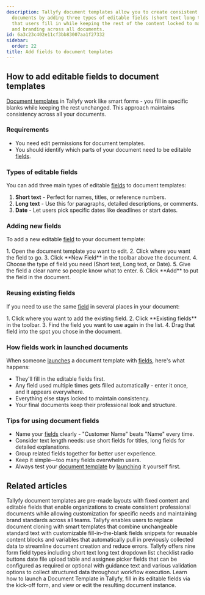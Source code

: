 ```yaml
---
description: Tallyfy document templates allow you to create consistent professional
  documents by adding three types of editable fields (short text long text and date)
  that users fill in while keeping the rest of the content locked to maintain structure
  and branding across all documents.
id: 6a3c23c402e11cf3bb83007aa1f27332
sidebar:
  order: 22
title: Add fields to document templates
---
```



## How to add editable fields to document templates

[Document templates](/products/pro/documenting/documents/) in Tallyfy work like smart forms - you fill in specific blanks while keeping the rest unchanged. This approach maintains consistency across all your documents.

### Requirements
- You need edit permissions for document templates.
- You should identify which parts of your document need to be editable [fields](/products/pro/tracking-and-tasks/tasks/what-are-form-fields-in-tallyfy/).

### Types of editable fields

You can add three main types of editable [fields](/products/pro/tracking-and-tasks/tasks/what-are-form-fields-in-tallyfy/) to document templates:

1. **Short text** - Perfect for names, titles, or reference numbers.
2. **Long text** - Use this for paragraphs, detailed descriptions, or comments.
3. **Date** - Let users pick specific dates like deadlines or start dates.

### Adding new fields

To add a new editable [field](/products/pro/tracking-and-tasks/tasks/what-are-form-fields-in-tallyfy/) to your document template:

<Steps>
1. Open the document template you want to edit.
2. Click where you want the field to go.
3. Click **New Field** in the toolbar above the document.
4. Choose the type of field you need (Short text, Long text, or Date).
5. Give the field a clear name so people know what to enter.
6. Click **Add** to put the field in the document.
</Steps>

### Reusing existing fields

If you need to use the same [field](/products/pro/tracking-and-tasks/tasks/what-are-form-fields-in-tallyfy/) in several places in your document:

<Steps>
1. Click where you want to add the existing field.
2. Click **Existing fields** in the toolbar.
3. Find the field you want to use again in the list.
4. Drag that field into the spot you chose in the document.
</Steps>

### How fields work in launched documents

When someone [launches](/products/pro/launching/) a document template with [fields](/products/pro/tracking-and-tasks/tasks/what-are-form-fields-in-tallyfy/), here's what happens:
- They'll fill in the editable fields first.
- Any field used multiple times gets filled automatically - enter it once, and it appears everywhere.
- Everything else stays locked to maintain consistency.
- Your final documents keep their professional look and structure.

### Tips for using document fields

- Name your [fields](/products/pro/tracking-and-tasks/tasks/what-are-form-fields-in-tallyfy/) clearly - "Customer Name" beats "Name" every time.
- Consider text length needs: use short fields for titles, long fields for detailed explanations.
- Group related fields together for better user experience.
- Keep it simple—too many fields overwhelm users.
- Always test your [document template](/products/pro/documenting/documents/) by [launching](/products/pro/launching/) it yourself first.


## Related articles
<CardGrid>
<LinkTitleCard header="<b>Documenting > Documents</b>" href="/products/pro/documenting/documents/" > Tallyfy document templates are pre-made layouts with fixed content and editable fields that enable organizations to create consistent professional documents while allowing customization for specific needs and maintaining brand standards across all teams. </LinkTitleCard>
<LinkTitleCard header="<b>Features > Fill in the blanks</b>" href="/products/pro/tutorials/features/fill-in-the-blanks/" > Tallyfy enables users to replace document cloning with smart templates that combine unchangeable standard text with customizable fill-in-the-blank fields snippets for reusable content blocks and variables that automatically pull in previously collected data to streamline document creation and reduce errors. </LinkTitleCard>
<LinkTitleCard header="<b>Tasks > Types of form fields</b>" href="/products/pro/tracking-and-tasks/tasks/what-are-form-fields-in-tallyfy/" > Tallyfy offers nine form field types including short text long text dropdown list checklist radio buttons date file upload table and assignee picker fields that can be configured as required or optional with guidance text and various validation options to collect structured data throughout workflow execution. </LinkTitleCard>
<LinkTitleCard header="<b>Documents > Launch and use document templates</b>" href="/products/pro/documenting/documents/how-to-launch-and-use-document-templates/" > Learn how to launch a Document Template in Tallyfy, fill in its editable fields via the kick-off form, and view or edit the resulting document instance. </LinkTitleCard>
</CardGrid>